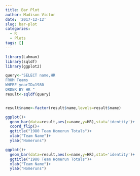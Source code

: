 ```yaml
---
title: Bar Plot
author: Madison Victor
date: '2017-12-12'
slug: bar-plot
categories:
  - R
  - Plots
tags: []
---
```


```r
library(Lahman)
library(sqldf)
library(ggplot2)

query<-"SELECT name,HR 
FROM Teams 
WHERE yearID=1980 
ORDER BY HR "
result<-sqldf(query)


result$name<-factor(result$name,levels=result$name)

ggplot()+
  geom_bar(data=result,aes(x=name,y=HR),stat='identity')+
  coord_flip()+
  ggtitle("1980 Team Homerun Totals")+
  xlab("Team Name")+
  ylab("Homeruns")

ggplot()+
  geom_bar(data=result,aes(x=name,y=HR),stat='identity')+
  ggtitle("1980 Team Homerun Totals")+
  xlab("Team Name")+
  ylab("Homeruns")

```

